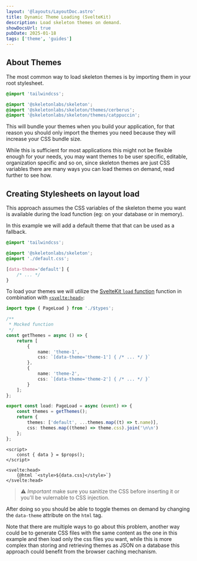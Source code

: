 ```yaml
---
layout: '@layouts/LayoutDoc.astro'
title: Dynamic Theme Loading (SvelteKit)
description: Load skeleton themes on demand.
showDocsUrl: true
pubDate: 2025-01-18
tags: ['theme', 'guides']
---
```



## About Themes

The most common way to load skeleton themes is by importing them in your root stylesheet.

```css title="src/app.css"
@import 'tailwindcss';

@import '@skeletonlabs/skeleton';
@import '@skeletonlabs/skeleton/themes/cerberus';
@import '@skeletonlabs/skeleton/themes/catppuccin';
```

This will bundle your themes when you build your application, for that reason you should only import the themes you need because they will increase your CSS bundle size.

While this is sufficient for most applications this might not be flexible enough for your needs, you may want themes to be
user specific, editable, organization specific and so on, since skeleton themes are just CSS variables there are many ways
you can load themes on demand, read further to see how.

## Creating Stylesheets on layout load

This approach assumes the CSS variables of the skeleton theme you want is available during the load function (eg: on your database or in memory).

In this example we will add a default theme that that can be used as a fallback.

```css title="src/app.css"
@import 'tailwindcss';

@import '@skeletonlabs/skeleton';
@import './default.css';
```

```css title="src/default.css"
[data-theme='default'] {
	/* ... */
}
```

To load your themes we will utilize the [SvelteKit `load` function](https://svelte.dev/docs/kit/load) function in combination with [`<svelte:head>`](https://svelte.dev/docs/svelte/svelte-head):

```ts title="src/route/+layout.server.ts"
import type { PageLoad } from './$types';

/**
 * Mocked function
 */
const getThemes = async () => {
	return [
		{
			name: 'theme-1',
			css: `[data-theme='theme-1'] { /* ... */ }`
		},
		{
			name: 'theme-2',
			css: `[data-theme='theme-2'] { /* ... */ }`
		}
	];
};

export const load: PageLoad = async (event) => {
	const themes = getThemes();
	return {
		themes: ['default', ...themes.map((t) => t.name)],
		css: themes.map((theme) => theme.css).join('\n\n')
	};
};
```

```svelte title="src/routes/+layout.svelte"
<script>
	const { data } = $props();
</script>

<svelte:head>
	{@html `<style>${data.css}</style>`}
</svelte:head>
```

> ⚠️ _Important_ make sure you sanitize the CSS before inserting it or you'll be vulernable to CSS injection.

After doing so you should be able to toggle themes on demand by changing the `data-theme` attribute on the `html` tag.

Note that there are multiple ways to go about this problem, another way could be to generate CSS files with
the same content as the one in this example and then load only the css files you want, while this
is more complex than storing and retrieving themes as JSON on a database this approach could benefit
from the browser caching mechanism.
